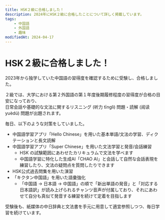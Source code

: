 ```yaml
---
title: HSK２級に合格しました！
description: 2024年にHSK２級に合格したことについて詳しく掲載しています。
tags:
    - 中国語
    - 外国語
    - 趣味
modifiedAt: 2024-04-17
---
```



# HSK２級に合格しました！

2023年から独学していた中国語の習得度を確認するために受験し、合格しました。

<ExternalLink
    url="https://twitter.com/0918nobita/status/1772130838777376928"
    label="合格報告ツイート"
/>

２級では、大学における第２外国語の第１年度後期履修程度の習得度が合格の目安になっており、  
日常会話や基礎的な文法に関するリスニング (听力 tīnglì) 問題・読解 (阅读 yuèdú) 問題が出題されます。

毎日、以下のような対策をしていました。

-   中国語学習アプリ「Hello Chinese」を用いた基本単語/文法の学習、ディクテーションと長文読解
-   中国語学習アプリ「Super Chinese」を用いた文法学習と発音/会話練習
    -   HSK の試験範囲にあわせたカリキュラムで文法を学べます
    -   中国語学習に特化した生成AI「CHAO AI」と会話して自然な会話表現を練習したり、文法の疑問点を質問したりできます
-   HSK公式過去問集を用いた演習
-   「キクタン中国語」を用いた語彙強化
    -   「中国語 → 日本語 → 中国語」の順で「新出単語の発音」と「対応する日本語訳」が読み上げられるチャンツ音声が付属しており、それにあわせて自分も真似て発音する練習を続けて定着を目指します

受験後も、紙媒体の中日辞典と文法書を手元に用意して適宜参照しつつ、毎日学習を続けています。
